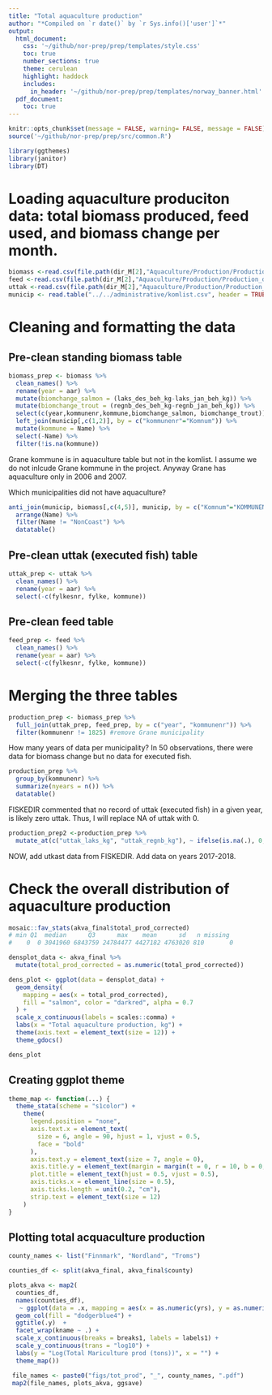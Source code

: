 ```yaml
---
title: "Total aquaculture production"
author: "*Compiled on `r date()` by `r Sys.info()['user']`*"
output: 
  html_document:
    css: '~/github/nor-prep/prep/templates/style.css'
    toc: true
    number_sections: true
    theme: cerulean
    highlight: haddock
    includes: 
      in_header: '~/github/nor-prep/prep/templates/norway_banner.html'
  pdf_document:
    toc: true
---
```

```r
knitr::opts_chunk$set(message = FALSE, warning= FALSE, message = FALSE)
source('~/github/nor-prep/prep/src/common.R')
```

```r
library(ggthemes)
library(janitor)
library(DT)
```

# Loading aquaculture produciton data: total biomass produced, feed used, and biomass change per month.
```r
biomass <-read.csv(file.path(dir_M[2],"Aquaculture/Production/Production_data_unlocked/akva_biomass_2005_2016_preformatted.csv")) 
feed <-read.csv(file.path(dir_M[2],"Aquaculture/Production/Production_data_unlocked/akva_feed_2005_2016_preformatted.csv")) 
uttak <-read.csv(file.path(dir_M[2],"Aquaculture/Production/Production_data_unlocked/akva_uttak_2005_2016_preformatted.csv")) 
municip <- read.table("../../administrative/komlist.csv", header = TRUE, sep = ";")
```

# Cleaning and formatting the data
## Pre-clean standing biomass table
```r
biomass_prep <- biomass %>% 
  clean_names() %>% 
  rename(year = aar) %>% 
  mutate(biomchange_salmon = (laks_des_beh_kg-laks_jan_beh_kg)) %>% 
  mutate(biomchange_trout = (regnb_des_beh_kg-regnb_jan_beh_kg)) %>% 
  select(c(year,kommunenr,kommune,biomchange_salmon, biomchange_trout)) %>% 
  left_join(municip[,c(1,2)], by = c("kommunenr"="Komnum")) %>% 
  mutate(kommune = Name) %>% 
  select(-Name) %>% 
  filter(!is.na(kommune))
```
Grane kommune is in aquaculture table but not in the komlist. I assume we do not inlcude Grane kommune in the project.
Anyway Grane has aquaculture only in 2006 and 2007. 

Which municipalities did not have aquaculture?
```r
anti_join(municip, biomass[,c(4,5)], municip, by = c("Komnum"="KOMMUNENR")) %>% 
  arrange(Name) %>% 
  filter(Name != "NonCoast") %>% 
  datatable()
```

## Pre-clean uttak (executed fish) table
```r
uttak_prep <- uttak %>% 
  clean_names() %>% 
  rename(year = aar) %>% 
  select(-c(fylkesnr, fylke, kommune)) 
```

## Pre-clean feed table
```r
feed_prep <- feed %>% 
  clean_names() %>% 
  rename(year = aar) %>% 
  select(-c(fylkesnr, fylke, kommune)) 
```

# Merging the three tables
```r
production_prep <- biomass_prep %>% 
  full_join(uttak_prep, feed_prep, by = c("year", "kommunenr")) %>% 
  filter(kommunenr != 1825) #remove Grane municipality
```

How many years of data per municipality?
In 50 observations, there were data for biomass change but no data for executed fish.
```r
production_prep %>%  
  group_by(kommunenr) %>% 
  summarize(nyears = n()) %>% 
  datatable()
```

 FISKEDIR commented that no record of uttak (executed fish) in a given year, is likely zero uttak.
 Thus, I will replace NA of uttak with 0. 
```r
production_prep2 <-production_prep %>% 
  mutate_at(c("uttak_laks_kg", "uttak_regnb_kg"), ~ ifelse(is.na(.), 0, .))
```

NOW, add utkast data from FISKEDIR.
Add data on years 2017-2018.


# Check the overall distribution of aquaculture production
```r

mosaic::fav_stats(akva_final$total_prod_corrected)
# min Q1  median      Q3      max    mean      sd   n missing
#    0  0 3041960 6843759 24784477 4427182 4763020 810       0

densplot_data <- akva_final %>%
  mutate(total_prod_corrected = as.numeric(total_prod_corrected))

dens_plot <- ggplot(data = densplot_data) +
  geom_density(
    mapping = aes(x = total_prod_corrected),
    fill = "salmon", color = "darkred", alpha = 0.7
  ) +
  scale_x_continuous(labels = scales::comma) +
  labs(x = "Total aquaculture production, kg") +
  theme(axis.text = element_text(size = 12)) +
  theme_gdocs()

dens_plot
```


## Creating ggplot theme
```r
theme_map <- function(...) {
  theme_stata(scheme = "s1color") +
    theme(
      legend.position = "none",
      axis.text.x = element_text(
        size = 6, angle = 90, hjust = 1, vjust = 0.5,
        face = "bold"
      ),
      axis.text.y = element_text(size = 7, angle = 0),
      axis.title.y = element_text(margin = margin(t = 0, r = 10, b = 0, l = 0)),
      plot.title = element_text(hjust = 0.5, vjust = 0.5),
      axis.ticks.x = element_line(size = 0.5),
      axis.ticks.length = unit(0.2, "cm"),
      strip.text = element_text(size = 12)
    )
}
```


## Plotting total acquaculture production 
```r
county_names <- list("Finnmark", "Nordland", "Troms")

counties_df <- split(akva_final, akva_final$county)

plots_akva <- map2(
  counties_df, 
  names(counties_df),
   ~ ggplot(data = .x, mapping = aes(x = as.numeric(yrs), y = as.numeric(total_prod_corrected))) +
  geom_col(fill = "dodgerblue4") +
  ggtitle(.y)  +
  facet_wrap(kname ~ .) +
  scale_x_continuous(breaks = breaks1, labels = labels1) +
  scale_y_continuous(trans = "log10") +
  labs(y = "Log(Total Mariculture prod (tons))", x = "") +
  theme_map())

 file_names <- paste0("figs/tot_prod", "_", county_names, ".pdf")
 map2(file_names, plots_akva, ggsave)

```

 
 
 
